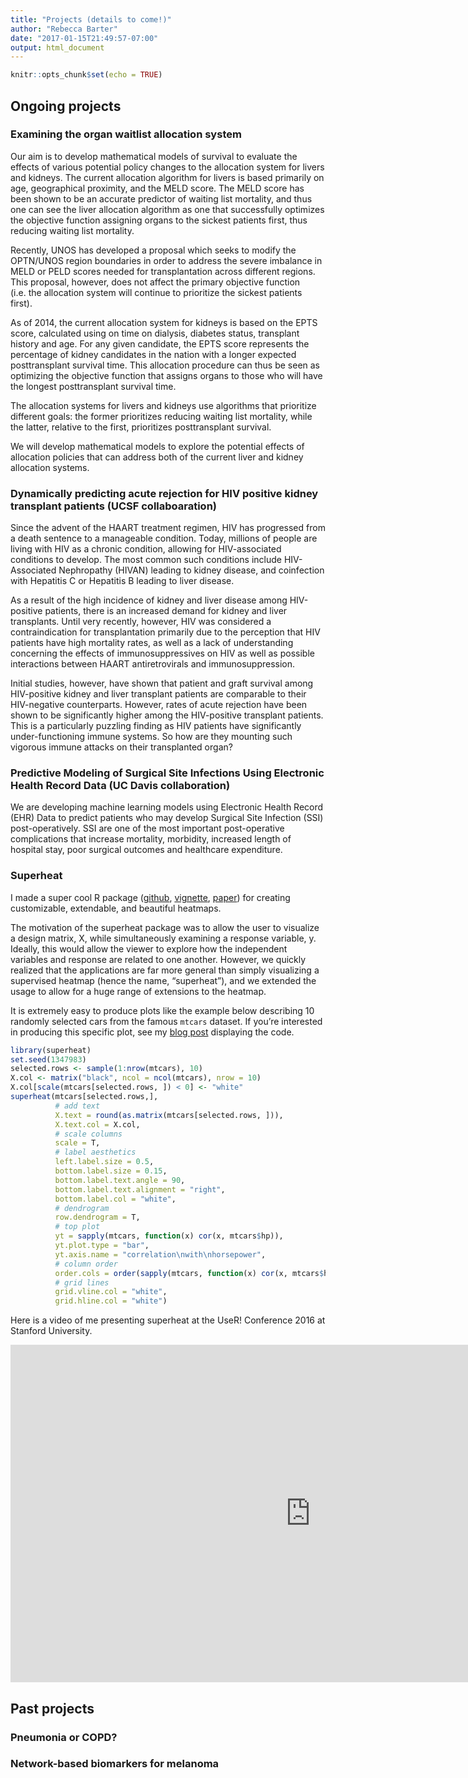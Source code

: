 ```yaml
---
title: "Projects (details to come!)"
author: "Rebecca Barter"
date: "2017-01-15T21:49:57-07:00"
output: html_document
---
```


```r
knitr::opts_chunk$set(echo = TRUE)
```


## Ongoing projects




### Examining the organ waitlist allocation system


Our aim is to develop mathematical models of survival to evaluate the effects of various potential policy changes to the allocation system for livers and kidneys. The current allocation algorithm for livers is based primarily on age, geographical proximity, and the MELD score. The MELD score has been shown to be an accurate predictor of waiting list mortality, and thus one can see the liver allocation algorithm as one that successfully optimizes the objective function assigning organs to the sickest patients first, thus reducing waiting list mortality.

Recently, UNOS has developed a proposal which seeks to modify the OPTN/UNOS region boundaries in order to address the severe imbalance in MELD or PELD scores needed for transplantation across different regions. This proposal, however, does not affect the primary objective function (i.e. the allocation system will continue to prioritize the sickest patients first).

As of 2014, the current allocation system for kidneys is based on the EPTS score, calculated using on time on dialysis, diabetes status, transplant history and age. For any given candidate, the EPTS score represents the percentage of kidney candidates in the nation with a longer expected posttransplant survival time. This allocation procedure can thus be seen as optimizing the objective function that assigns organs to those who will have the longest posttransplant survival time.

The allocation systems for livers and kidneys use algorithms that prioritize different goals: the former prioritizes reducing waiting list mortality, while the latter, relative to the first, prioritizes posttransplant survival.

We will develop mathematical models to explore the potential effects of allocation policies that can address both of the current liver and kidney allocation systems. 


### Dynamically predicting acute rejection for HIV positive kidney transplant patients (UCSF collaboaration)

Since the advent of the HAART treatment regimen, HIV has progressed from a death sentence to a manageable condition. Today, millions of people are living with HIV as a chronic condition, allowing for HIV-associated conditions to develop. The most common such conditions include HIV-Associated Nephropathy (HIVAN) leading to kidney disease, and coinfection with Hepatitis C or Hepatitis B leading to liver disease.

As a result of the high incidence of kidney and liver disease among HIV-positive patients, there is an increased demand for kidney and liver transplants. Until very recently, however, HIV was considered a contraindication for transplantation primarily due to the perception that HIV patients have high mortality rates, as well as a lack of understanding concerning the effects of immunosuppressives on HIV as well as possible interactions between HAART antiretrovirals and immunosuppression.

Initial studies, however, have shown that patient and graft survival among HIV-positive kidney and liver transplant patients are comparable to their HIV-negative counterparts. However, rates of acute rejection have been shown to be significantly higher among the HIV-positive transplant patients. This is a particularly puzzling finding as HIV patients have significantly under-functioning immune systems. So how are they mounting such vigorous immune attacks on their transplanted organ?

### Predictive Modeling of Surgical Site Infections Using Electronic Health Record Data (UC Davis collaboration)

We are developing machine learning models using Electronic Health Record (EHR) Data to predict patients who may develop Surgical Site Infection (SSI) post-operatively. SSI are one of the most important post-operative complications that increase mortality, morbidity, increased length of hospital stay, poor surgical outcomes and healthcare expenditure.

### Superheat

I made a super cool R package ([github](https://github.com/rlbarter/superheat), [vignette](https://rlbarter.github.io/superheat/), [paper](https://arxiv.org/abs/1512.01524)) for creating customizable, extendable, and beautiful heatmaps.


The motivation of the superheat package was to allow the user to visualize a design matrix, X, while simultaneously examining a response variable, y. Ideally, this would allow the viewer to explore how the independent variables and response are related to one another. However, we quickly realized that the applications are far more general than simply visualizing a supervised heatmap (hence the name, "superheat"), and we extended the usage to allow for a huge range of extensions to the heatmap.

It is extremely easy to produce plots like the example below describing 10 randomly selected cars from the famous `mtcars` dataset. If you're interested in producing this specific plot, see my [blog post](../blog/2017-02-02-superheat-example/index.html) displaying the code.


```r
library(superheat)
set.seed(1347983)
selected.rows <- sample(1:nrow(mtcars), 10)
X.col <- matrix("black", ncol = ncol(mtcars), nrow = 10)
X.col[scale(mtcars[selected.rows, ]) < 0] <- "white"
superheat(mtcars[selected.rows,], 
          # add text
          X.text = round(as.matrix(mtcars[selected.rows, ])),
          X.text.col = X.col,
          # scale columns
          scale = T, 
          # label aesthetics
          left.label.size = 0.5,
          bottom.label.size = 0.15,
          bottom.label.text.angle = 90,
          bottom.label.text.alignment = "right",
          bottom.label.col = "white",
          # dendrogram
          row.dendrogram = T,
          # top plot
          yt = sapply(mtcars, function(x) cor(x, mtcars$hp)),
          yt.plot.type = "bar",
          yt.axis.name = "correlation\nwith\nhorsepower",
          # column order
          order.cols = order(sapply(mtcars, function(x) cor(x, mtcars$hp))),
          # grid lines
          grid.vline.col = "white",
          grid.hline.col = "white")

```

Here is a video of me presenting superheat at the UseR! Conference 2016 at Stanford University.

<iframe src="https://channel9.msdn.com/Events/useR-international-R-User-conference/useR2016/Superheat-Supervised-heatmaps-for-visualizing-complex-data/player" width="960" height="540" allowFullScreen frameBorder="0"></iframe>




## Past projects 

### Pneumonia or COPD?



### Network-based biomarkers for melanoma

